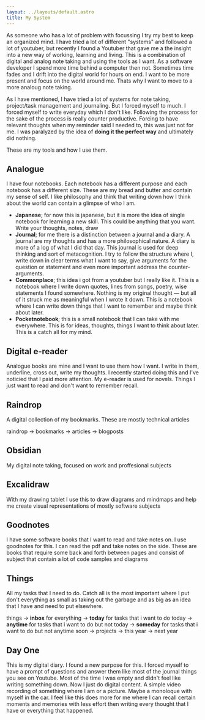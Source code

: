```yaml
---
layout: ../layouts/default.astro
title: My System
---
```



As someone who has a lot of problem with focussing I try my best to keep an organized mind. I have tried a lot of different "systems" and followed a lot of youtuber, but recently I found a Youtuber that gave me a the insight into a new way of working, learning and living. This is a combination of digital and analog note taking and using the tools as I want. As a software developer I spend more time behind a computer then not. Sometimes time fades and I drift into the digital world for hours on end. I want to be more present and focus on the world around me. Thats why I want to move to a more analoug note taking.

As I have mentioned, I have tried a lot of systems for note taking, project/task management and journaling. But I forced myself to much. I forced myself to write everyday which I don't like. Following the process for the sake of the process is really counter productive. Forcing to have relevant thoughts when my reminder said I needed to, this was just not for me. I was paralyzed by the idea of __doing it the perfect way__ and ultimately did nothing. 

These are my tools and how I use them.

## Analogue
I have four notebooks. Each notebook has a different purpose and each notebook has a different size. These are my bread and butter and contain my sense of self. I like philosophy and think that writing down how I think about the world can contain a glimpse of who I am.

- **Japanese**; for now this is japanese, but it is more the idea of single notebook for learning a new skill. This could be anything that you want. Write your thoughts, notes, draw
- **Journal**; for me there is a distinction between a journal and a diary. A journal are my thoughts and has a more philosophical nature. A diary is more of a log of what I did that day. This journal is used for deep thinking and sort of metacognition. I try to follow the structure where I, write down in clear terms what I want to say, give arguments for the question or statement and even more important address the counter-arguments.
- **Commonplace**; this idea i got from a youtuber but I really like it. This is a notebook where I write down quotes, lines from songs, poetry, wise statements I found somewhere. Nothing is my original thought — but all of it struck me as meaningful when I wrote it down. This is a notebook where I can write down things that I want to remember and maybe think about later. 
- **Pocketnotebook**; this is a small notebook that I can take with me everywhere. This is for ideas, thoughts, things I want to think about later. This is a catch all for my mind.

## Digital e-reader
Analogue books are mine and I want to use them how I want. I write in them, underline, cross out, write my thoughts. I recently started doing this and I've noticied that I paid more attention. My e-reader is used for novels. Things I just want to read and don't want to remember recall.

## Raindrop
A digital collection of my bookmarks. These are mostly technical articles

raindrop
  -> bookmarks
  -> articles
  -> blogposts

## Obsidian
My digital note taking, focused on work and proffesional subjects

## Excalidraw
With my drawing tablet I use this to draw diagrams and mindmaps and help me create visual representations of mostly software subjects 

##  Goodnotes
I have some software books that I want to read and take notes on. I use goodnotes for this. I can read the pdf and take notes on the side. These are books that require some back and forth between pages and consist of subject that contain a lot of code samples and diagrams

## Things
All my tasks that I need to do. Catch all is the most important where I put don't everything as small as taking out the garbage and as big as an idea that I have and need to put elsewhere. 

things 
 -> **inbox** for everything
 -> **today** for tasks that i want to do today
 -> **anytime** for tasks that i want to do but not today
 -> **someday** for tasks that i want to do but not anytime soon
 -> projects
    -> this year
    -> next year
## Day One
This is my digital diary. I found a new purpose for this. I forced myself to have a prompt of questions and answer them like most of the journal things you see on Youtube. Most of the time I was empty and didn't feel like writing something down. Now I just do digital content. A simple video recording of something where I am or a picture. Maybe a monoloque with myself in the car. I feel like this does more for me where I can recall certain moments and memories with less effort then writing every thought that I have or everything that happened. 
